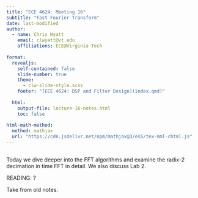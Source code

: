 ```yaml
---
title: "ECE 4624: Meeting 16"
subtitle: "Fast Fourier Transform"
date: last-modified
author:
  - name: Chris Wyatt
    email: clwyatt@vt.edu
    affiliations: ECE@Virginia Tech
    
format: 
  revealjs:
    self-contained: false
    slide-number: true
    theme: 
      - clw-slide-style.scss
    footer: "[ECE 4624: DSP and Filter Design](index.qmd)"
    
  html:
    output-file: lecture-16-notes.html
    toc: false
    
html-math-method:
  method: mathjax
  url: "https://cdn.jsdelivr.net/npm/mathjax@3/es5/tex-mml-chtml.js"
---
```


##

Today we dive deeper into the FFT algorithms and examine the radix-2 decimation in time FFT in detail. We also discuss Lab 2.

READING: ?


Take from old notes.






